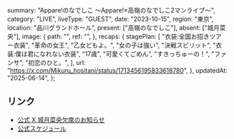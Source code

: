  summary: "Appare!のなでしこ 〜Appare!×高嶺のなでしこ2マンライブ〜",
  category: "LIVE",
  liveType: "GUEST",
  date: "2023-10-15",
  region: "東京",
  location: "品川グランドホール",
  present: ["高嶺のなでしこ"],
  absent: ["城月菜央"],
  image: {
    path: "",
    ref: "",
  },
  recaps: {
    stagePlan: [
      "衣装:全国お招きツアー衣装",
      "革命の女王",
      "乙女どもよ。",
      "女の子は強い",
      "決戦スピリット",
      "衣装:僕は君になれない衣装",
      "17歳",
      "可愛くてごめん",
      "すきっちゅーの！",
      "ファンサ",
      "初恋のひと。",
    ],
    url: "https://x.com/Mikuru_hositani/status/1713456195833618780",
  },
  updatedAt: "2025-06-14",
};

## リンク

- [公式 X 城月菜央欠席のお知らせ](https://x.com/takanenofficial/status/1713383008286495061)
- [公式スケジュール](https://takanenonadeshiko.jp/?p=1387)
